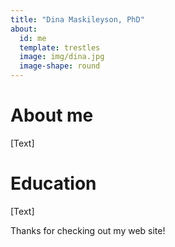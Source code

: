 ```yaml
---
title: "Dina Maskileyson, PhD"
about:
  id: me
  template: trestles
  image: img/dina.jpg
  image-shape: round
---
```


:::{#me}

# About me

[Text]

# Education

[Text]

:::

Thanks for checking out my web site!
